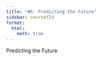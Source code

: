 ```yaml
---
title: "#6: Predicting the Future"
sidebar: coursef24
format:
  html:
    math: true
---
```

Predicting the Future
